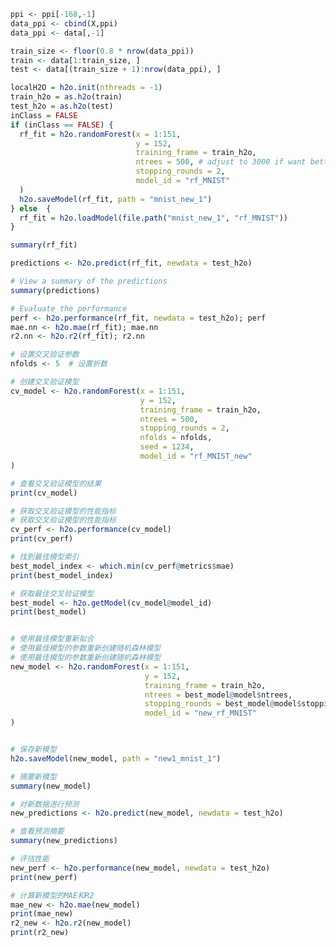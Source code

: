 ```r
ppi <- ppi[-168,-1]
data_ppi <- cbind(X,ppi)
data_ppi <- data[,-1]

```

```r
train_size <- floor(0.8 * nrow(data_ppi))
train <- data[1:train_size, ]
test <- data[(train_size + 1):nrow(data_ppi), ]

```

```r
localH2O = h2o.init(nthreads = -1) 
train_h2o = as.h2o(train)
test_h2o = as.h2o(test)
inClass = FALSE
if (inClass == FALSE) {
  rf_fit = h2o.randomForest(x = 1:151, 
                            y = 152,
                            training_frame = train_h2o,
                            ntrees = 500, # adjust to 3000 if want better performance
                            stopping_rounds = 2,
                            model_id = "rf_MNIST"
  )
  h2o.saveModel(rf_fit, path = "mnist_new_1") 
} else  {
  rf_fit = h2o.loadModel(file.path("mnist_new_1", "rf_MNIST"))
} 

summary(rf_fit)

predictions <- h2o.predict(rf_fit, newdata = test_h2o)

# View a summary of the predictions
summary(predictions)

# Evaluate the performance
perf <- h2o.performance(rf_fit, newdata = test_h2o); perf
mae.nn <- h2o.mae(rf_fit); mae.nn
r2.nn <- h2o.r2(rf_fit); r2.nn

```

```r
# 设置交叉验证参数
nfolds <- 5  # 设置折数

# 创建交叉验证模型
cv_model <- h2o.randomForest(x = 1:151, 
                             y = 152,
                             training_frame = train_h2o,
                             ntrees = 500,
                             stopping_rounds = 2,
                             nfolds = nfolds,
                             seed = 1234,
                             model_id = "rf_MNIST_new"
)

# 查看交叉验证模型的结果
print(cv_model)

# 获取交叉验证模型的性能指标
# 获取交叉验证模型的性能指标
cv_perf <- h2o.performance(cv_model)
print(cv_perf)

# 找到最佳模型索引
best_model_index <- which.min(cv_perf@metrics$mae)
print(best_model_index)

# 获取最佳交叉验证模型
best_model <- h2o.getModel(cv_model@model_id)
print(best_model)


# 使用最佳模型重新拟合
# 使用最佳模型的参数重新创建随机森林模型
# 使用最佳模型的参数重新创建随机森林模型
new_model <- h2o.randomForest(x = 1:151, 
                              y = 152,
                              training_frame = train_h2o,
                              ntrees = best_model@model$ntrees,
                              stopping_rounds = best_model@model$stopping_rounds,
                              model_id = "new_rf_MNIST"
)


# 保存新模型
h2o.saveModel(new_model, path = "new1_mnist_1")

# 摘要新模型
summary(new_model)

# 对新数据进行预测
new_predictions <- h2o.predict(new_model, newdata = test_h2o)

# 查看预测摘要
summary(new_predictions)

# 评估性能
new_perf <- h2o.performance(new_model, newdata = test_h2o)
print(new_perf)

# 计算新模型的MAE和R2
mae_new <- h2o.mae(new_model)
print(mae_new)
r2_new <- h2o.r2(new_model)
print(r2_new)

```
